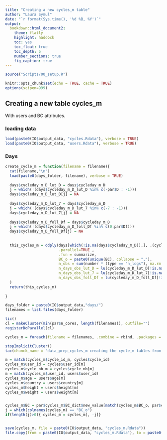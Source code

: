 ```yaml
---
title: "Creating a new cycles_m table"
author: "Laura Symul"
date: "`r format(Sys.time(), '%d %B, %Y')`"
output: 
  bookdown::html_document2: 
    theme: flatly
    highlight: haddock
    toc: yes
    toc_float: true
    toc_depth: 5
    number_sections: true
    fig_caption: true
---
```




```r
source("Scripts/00_setup.R")
```


```r
knitr::opts_chunk$set(echo = TRUE, cache = TRUE)
options(scipen=999)
```


## Creating a new table cycles_m

With users and BC attributes.

### loading data


```r
load(paste0(IO$output_data, "cycles.Rdata"), verbose = TRUE)
load(paste0(IO$output_data, "users.Rdata"), verbose = TRUE)
```


### Days


```r

create_cycle_m = function(filename = filename){
  cat(filename,"\n")
  load(paste0(days_folder, filename), verbose = TRUE)
  
  days$cycleday_m_D_lut_D = days$cycleday_m_D
  j = which(!(days$cycleday_m_D_lut_D %in% c(-par$D : -1)))
  days$cycleday_m_D_lut_D[j] = NA
  
  days$cycleday_m_D_lut_7 = days$cycleday_m_D
  j = which(!(days$cycleday_m_D_lut_7 %in% c(-7 : -1)))
  days$cycleday_m_D_lut_7[j] = NA
  
  days$cycleday_m_D_foll_Df = days$cycleday_m_D
  j = which(!(days$cycleday_m_D_foll_Df %in% c(0:par$Df)))
  days$cycleday_m_D_foll_Df[j] = NA
  
  
  this_cycles_m = ddply(days[which(!is.na(days$cycleday_m_D)),], .(cycle_id_m), 
                        .parallel=TRUE ,  
                        .fun = summarize,
                        BC_o = paste0(unique(BC), collapse = ","),
                        n_obs = sum(number * (type == "n_logs"), na.rm = TRUE),
                        n_days_obs_lut_D = lu(cycleday_m_D_lut_D[!is.na(cycleday_m_D_lut_D)]),
                        n_days_obs_lut_7 = lu(cycleday_m_D_lut_7[!is.na(cycleday_m_D_lut_7)]),
                        n_days_obs_foll_Df = lu(cycleday_m_D_foll_Df[!is.na(cycleday_m_D_foll_Df)])
  )
  return(this_cycles_m)
  
}
```



```r

days_folder = paste0(IO$output_data,"days/")
filenames = list.files(days_folder)

tic()
cl = makeCluster(min(par$n_cores, length(filenames)), outfile="")
registerDoParallel(cl)

cycles_m = foreach(filename = filenames, .combine = rbind, .packages = c('plyr','dplyr')) %dopar% {create_cycle_m(filename = filename)}

stopImplicitCluster()
tac(chunck_name = "data_prep_cycles_m creating the cycle_m tables from days")

```


```r


m = match(cycles_m$cycle_id_m, cycles$cycle_id)
cycles_m$user_id = cycles$user_id[m]
cycles_m$cycle_nb_m = cycles$cycle_nb[m]
m = match(cycles_m$user_id, users$user_id)
cycles_m$age = users$age[m]
cycles_m$country = users$country[m]
cycles_m$height = users$height[m]
cycles_m$weight = users$weight[m]


cycles_m$BC = par$cycles_m$BC_dict$new_value[match(cycles_m$BC_o, par$cycles_m$BC_dict$value)]
j = which(colnames(cycles_m) == "BC_o")
if(length(j)>0){ cycles_m = cycles_m[, -j]}



```


```r

save(cycles_m, file = paste0(IO$output_data, "cycles_m.Rdata"))
file.copy(from = paste0(IO$output_data, "cycles_m.Rdata"), to = paste0(IO$tmp_data, "cycles_m_first_version.Rdata"), overwrite = TRUE)
```

